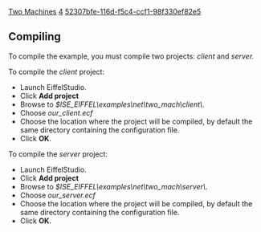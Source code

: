[[Property:title|Two Machines]]
[[Property:weight|4]]
[[Property:uuid|52307bfe-116d-f5c4-ccf1-98f330ef82e5]]
==Compiling==

To compile the example, you must compile two projects: ''client'' and ''server.'' 

To compile the ''client'' project: 
* Launch EiffelStudio. 
* Click '''Add project'''
* Browse to ''$ISE_EIFFEL\examples\net\two_mach\client\''. 
* Choose ''our_client.ecf''
* Choose the location where the project will be compiled, by default the same directory containing the configuration file. 
* Click '''OK'''. 

To compile the ''server'' project: 
* Launch EiffelStudio. 
* Click '''Add project'''
* Browse to ''$ISE_EIFFEL\examples\net\two_mach\server\''. 
* Choose ''our_server.ecf''
* Choose the location where the project will be compiled, by default the same directory containing the configuration file. 
* Click '''OK'''. 





